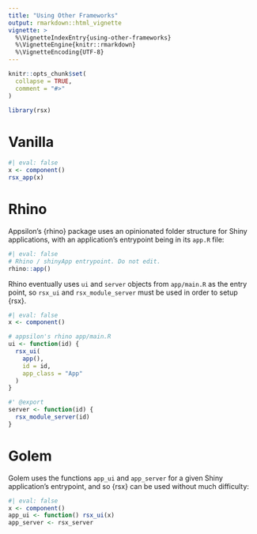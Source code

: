 ```yaml
---
title: "Using Other Frameworks"
output: rmarkdown::html_vignette
vignette: >
  %\VignetteIndexEntry{using-other-frameworks}
  %\VignetteEngine{knitr::rmarkdown}
  %\VignetteEncoding{UTF-8}
---
```


```r
knitr::opts_chunk$set(
  collapse = TRUE,
  comment = "#>"
)
```

```r
library(rsx)
```

# Vanilla

```r
#| eval: false
x <- component()
rsx_app(x)
```

# Rhino

Appsilon's {rhino} package uses an opinionated folder structure for Shiny applications, with an application's entrypoint being in its `app.R` file:

```r
#| eval: false
# Rhino / shinyApp entrypoint. Do not edit.
rhino::app()
```

Rhino eventually uses `ui` and `server` objects from `app/main.R` as the entry point, so `rsx_ui` and `rsx_module_server` must be used in order to setup {rsx}.

```r
#| eval: false
x <- component()

# appsilon's rhino app/main.R
ui <- function(id) {
  rsx_ui(
    app(),
    id = id,
    app_class = "App"
  )
}

#' @export
server <- function(id) {
  rsx_module_server(id)
}

```

# Golem

Golem uses the functions `app_ui` and `app_server` for a given Shiny application's entrypoint, and so {rsx} can be used without much difficulty:

```r
#| eval: false
x <- component()
app_ui <- function() rsx_ui(x)
app_server <- rsx_server
```
